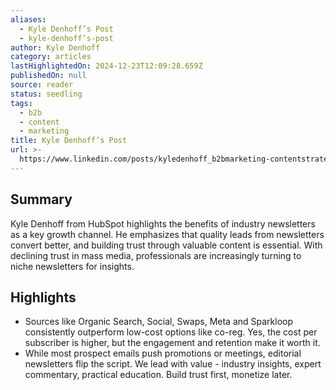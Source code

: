 ```yaml
---
aliases:
  - Kyle Denhoff’s Post
  - kyle-denhoff’s-post
author: Kyle Denhoff
category: articles
lastHighlightedOn: 2024-12-23T12:09:28.659Z
publishedOn: null
source: reader
status: seedling
tags:
  - b2b
  - content
  - marketing
title: Kyle Denhoff’s Post
url: >-
  https://www.linkedin.com/posts/kyledenhoff_b2bmarketing-contentstrategy-audiencebuilding-activity-7256658466000236544-7Y0H/?utm_source=share&utm_medium=member_desktop&hashed_user=0a30eec79daa23863eaa10a76ab0df83&utm_campaign=Contentment%2010/30/24&utm_term=Contentment
---
```

## Summary

Kyle Denhoff from HubSpot highlights the benefits of industry newsletters as a key growth channel. He emphasizes that quality leads from newsletters convert better, and building trust through valuable content is essential. With declining trust in mass media, professionals are increasingly turning to niche newsletters for insights.

## Highlights

- Sources like Organic Search, Social, Swaps, Meta and Sparkloop consistently outperform low-cost options like co-reg. Yes, the cost per subscriber is higher, but the engagement and retention make it worth it.
- While most prospect emails push promotions or meetings, editorial newsletters flip the script. We lead with value - industry insights, expert commentary, practical education. Build trust first, monetize later.
